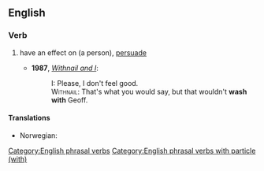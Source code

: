 ==English==

===Verb===
{{en-verb|head=[[wash]] [[with]]|washes with|washing with|washed with}}

# {{context|colloquial|lang=en}} have an effect on (a person), [[persuade]]
#* '''1987''', ''[[w:Withnail and I|Withnail and I]]'':
#*: <span style="font-variant:small-caps">I:</span> Please, I don't feel good.
#*: <span style="font-variant:small-caps">Withnail:</span> That's what you would say, but that wouldn't '''wash with''' Geoff.

====Translations====
{{trans-top|have an effect on (a person)}}
* Norwegian: {{t|no|bite på}}
{{trans-mid}}
{{trans-bottom}}

[[Category:English phrasal verbs]]
[[Category:English phrasal verbs with particle (with)]]